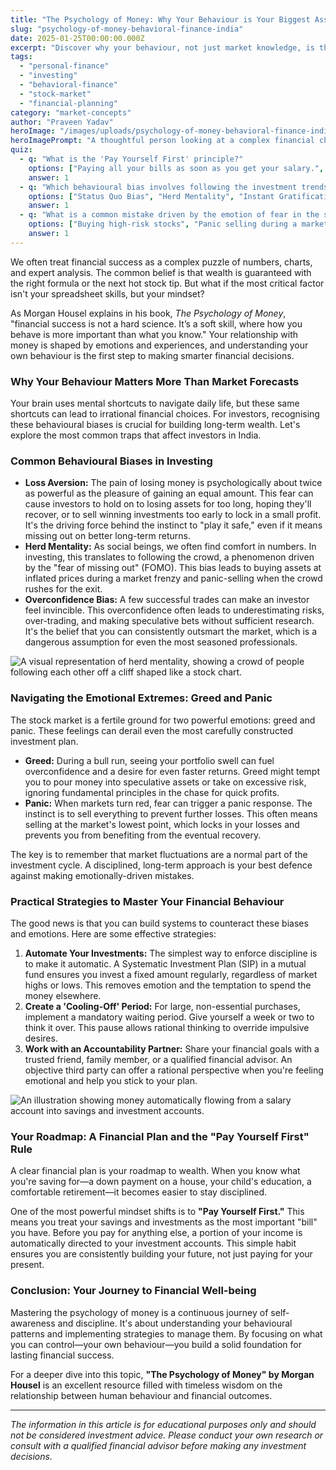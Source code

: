 ```yaml
---
title: "The Psychology of Money: Why Your Behaviour is Your Biggest Asset"
slug: "psychology-of-money-behavioral-finance-india"
date: 2025-01-25T00:00:00.000Z
excerpt: "Discover why your behaviour, not just market knowledge, is the key to financial success. Learn to identify and overcome common psychological traps that affect Indian investors."
tags:
  - "personal-finance"
  - "investing"
  - "behavioral-finance"
  - "stock-market"
  - "financial-planning"
category: "market-concepts"
author: "Praveen Yadav"
heroImage: "/images/uploads/psychology-of-money-behavioral-finance-india/hero-image.jpg"
heroImagePrompt: "A thoughtful person looking at a complex financial chart that morphs into a maze inside a human brain, symbolizing the psychology of money."
quiz:
  - q: "What is the 'Pay Yourself First' principle?"
    options: ["Paying all your bills as soon as you get your salary.", "Treating savings and investments as the first and most important 'expense'.", "Spending on yourself first before paying for necessities."]
    answer: 1
  - q: "Which behavioural bias involves following the investment trends of a large group?"
    options: ["Status Quo Bias", "Herd Mentality", "Instant Gratification"]
    answer: 1
  - q: "What is a common mistake driven by the emotion of fear in the stock market?"
    options: ["Buying high-risk stocks", "Panic selling during a market crash", "Holding onto investments for too long"]
    answer: 1
---
```


We often treat financial success as a complex puzzle of numbers, charts, and expert analysis. The common belief is that wealth is guaranteed with the right formula or the next hot stock tip. But what if the most critical factor isn't your spreadsheet skills, but your mindset?

As Morgan Housel explains in his book, *The Psychology of Money*, "financial success is not a hard science. It’s a soft skill, where how you behave is more important than what you know." Your relationship with money is shaped by emotions and experiences, and understanding your own behaviour is the first step to making smarter financial decisions.

### Why Your Behaviour Matters More Than Market Forecasts

Your brain uses mental shortcuts to navigate daily life, but these same shortcuts can lead to irrational financial choices. For investors, recognising these behavioural biases is crucial for building long-term wealth. Let's explore the most common traps that affect investors in India.

### Common Behavioural Biases in Investing

*   **Loss Aversion:** The pain of losing money is psychologically about twice as powerful as the pleasure of gaining an equal amount. This fear can cause investors to hold on to losing assets for too long, hoping they'll recover, or to sell winning investments too early to lock in a small profit. It's the driving force behind the instinct to "play it safe," even if it means missing out on better long-term returns.
*   **Herd Mentality:** As social beings, we often find comfort in numbers. In investing, this translates to following the crowd, a phenomenon driven by the "fear of missing out" (FOMO). This bias leads to buying assets at inflated prices during a market frenzy and panic-selling when the crowd rushes for the exit.
*   **Overconfidence Bias:** A few successful trades can make an investor feel invincible. This overconfidence often leads to underestimating risks, over-trading, and making speculative bets without sufficient research. It's the belief that you can consistently outsmart the market, which is a dangerous assumption for even the most seasoned professionals.

![A visual representation of herd mentality, showing a crowd of people following each other off a cliff shaped like a stock chart.](/images/uploads/psychology-of-money-behavioral-finance-india/herd-mentality.png)

### Navigating the Emotional Extremes: Greed and Panic

The stock market is a fertile ground for two powerful emotions: greed and panic. These feelings can derail even the most carefully constructed investment plan.

*   **Greed:** During a bull run, seeing your portfolio swell can fuel overconfidence and a desire for even faster returns. Greed might tempt you to pour money into speculative assets or take on excessive risk, ignoring fundamental principles in the chase for quick profits.
*   **Panic:** When markets turn red, fear can trigger a panic response. The instinct is to sell everything to prevent further losses. This often means selling at the market's lowest point, which locks in your losses and prevents you from benefiting from the eventual recovery.

The key is to remember that market fluctuations are a normal part of the investment cycle. A disciplined, long-term approach is your best defence against making emotionally-driven mistakes.

### Practical Strategies to Master Your Financial Behaviour

The good news is that you can build systems to counteract these biases and emotions. Here are some effective strategies:

1.  **Automate Your Investments:** The simplest way to enforce discipline is to make it automatic. A Systematic Investment Plan (SIP) in a mutual fund ensures you invest a fixed amount regularly, regardless of market highs or lows. This removes emotion and the temptation to spend the money elsewhere.
2.  **Create a 'Cooling-Off' Period:** For large, non-essential purchases, implement a mandatory waiting period. Give yourself a week or two to think it over. This pause allows rational thinking to override impulsive desires.
3.  **Work with an Accountability Partner:** Share your financial goals with a trusted friend, family member, or a qualified financial advisor. An objective third party can offer a rational perspective when you're feeling emotional and help you stick to your plan.

![An illustration showing money automatically flowing from a salary account into savings and investment accounts.](/images/uploads/psychology-of-money-behavioral-finance-india/automate-savings.png)

### Your Roadmap: A Financial Plan and the "Pay Yourself First" Rule

A clear financial plan is your roadmap to wealth. When you know what you're saving for—a down payment on a house, your child's education, a comfortable retirement—it becomes easier to stay disciplined.

One of the most powerful mindset shifts is to **"Pay Yourself First."** This means you treat your savings and investments as the most important "bill" you have. Before you pay for anything else, a portion of your income is automatically directed to your investment accounts. This simple habit ensures you are consistently building your future, not just paying for your present.

### Conclusion: Your Journey to Financial Well-being

Mastering the psychology of money is a continuous journey of self-awareness and discipline. It's about understanding your behavioural patterns and implementing strategies to manage them. By focusing on what you can control—your own behaviour—you build a solid foundation for lasting financial success.

For a deeper dive into this topic, **"The Psychology of Money" by Morgan Housel** is an excellent resource filled with timeless wisdom on the relationship between human behaviour and financial outcomes.

---
*The information in this article is for educational purposes only and should not be considered investment advice. Please conduct your own research or consult with a qualified financial advisor before making any investment decisions.*